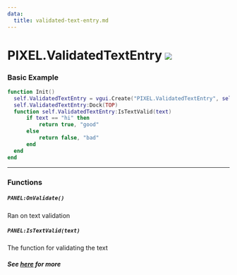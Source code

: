 ```yaml
---
data:
  title: validated-text-entry.md
---
```


# PIXEL.ValidatedTextEntry ![](https://github.com/Pulsar-Dev/documentation/blob/main/public/client.png)

### Basic Example

  ```lua #
  function Init()
    self.ValidatedTextEntry = vgui.Create("PIXEL.ValidatedTextEntry", self)
    self.ValidatedTextEntry:Dock(TOP)
    function self.ValidatedTextEntry:IsTextValid(text)
        if text == "hi" then
            return true, "good"
        else
            return false, "bad"
        end
	end
  end
  ```
---

### Functions

##### `PANEL:OnValidate()`
  Ran on text validation

##### `PANEL:IsTextValid(text)`
  The function for validating the text



##### See [here](https://github.com/Pulsar-Dev/pulsar-lib/issues) for more

